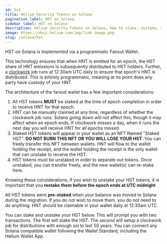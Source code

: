 ```yaml
---
id: hst
title: Helium Security Tokens on Solana
pagination_label: HST on Solana
sidebar_label: HST on Solana
description: Helium Security Tokens on Solana, how to stake, unstake, and receive HNT.
image: https://docs.helium.com/img/link-image.png
slug: /solana/hst
---
```


HST on Solana is implemented via a programmatic Fanout Wallet.

This technology ensures that when HNT is emitted for an epoch, the HST share of HNT emissions is subsequently distributed to HST holders. Further,
a [clockwork](https://www.clockwork.xyz/) job runs at 12:30am UTC daily to ensure that epoch's HNT is distributed. 
This is entirely programmatic, meaning at no point does any party have custody of your HNT.

The architecture of the fanout wallet has a few important considerations:

   1. All HST tokens **MUST** be staked at the time of epoch completion in order to receive HNT for that epoch.
   2. HNT can be manually claimed at any time, regardless of whether the clockwork job runs. Solana going down will not affect this, though it may affect when an epoch ends. If clockwork misses a day, when it runs the next day you will receive HNT for all epochs missed. 
   3. Staked HST tokens will appear in your wallet as an NFT Named "Staked HST". **DO NOT BURN THIS NFT OR YOU WILL LOSE YOUR HST**. You can freely transfer this NFT between wallets. HNT will flow to the wallet holding the receipt, and the wallet holding the receipt is the only wallet that can unstake to receive the HST. 
   3. HST tokens must be unstaked in order to separate out tokens. Once unstaked, you can transfer freely, and the new wallet(s) can re-stake here.

Knowing these considerations, if you wish to unstake your HST tokens, it is important that you **restake them before the epoch ends at UTC midnight**

All HST tokens were **pre-staked** when your balance was moved to Solana during the migration. If you do not wish to move them, you do not need to do anything. HNT should be claimable in your wallet daily at 12:30am UTC.

You can stake and unstake your HST below. This will prompt you with two transactions. The first will stake the HST. The second will setup a clockwork job for distributions with enough sol to last 50 years. You can connect any Solana compatible wallet following the Wallet Standard, including the Helium Wallet App.


<HstManager />